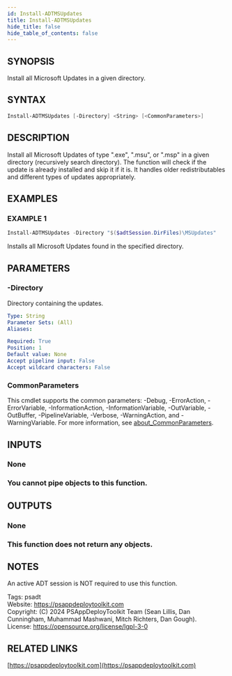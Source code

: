 ```yaml
---
id: Install-ADTMSUpdates
title: Install-ADTMSUpdates
hide_title: false
hide_table_of_contents: false
---
```


## SYNOPSIS

Install all Microsoft Updates in a given directory.

## SYNTAX

```powershell
Install-ADTMSUpdates [-Directory] <String> [<CommonParameters>]
```

## DESCRIPTION

Install all Microsoft Updates of type ".exe", ".msu", or ".msp" in a given directory (recursively search directory).
The function will check if the update is already installed and skip it if it is.
It handles older redistributables and different types of updates appropriately.

## EXAMPLES

### EXAMPLE 1

```powershell
Install-ADTMSUpdates -Directory "$($adtSession.DirFiles)\MSUpdates"
```

Installs all Microsoft Updates found in the specified directory.

## PARAMETERS

### -Directory

Directory containing the updates.

```yaml
Type: String
Parameter Sets: (All)
Aliases:

Required: True
Position: 1
Default value: None
Accept pipeline input: False
Accept wildcard characters: False
```

### CommonParameters

This cmdlet supports the common parameters: -Debug, -ErrorAction, -ErrorVariable, -InformationAction, -InformationVariable, -OutVariable, -OutBuffer, -PipelineVariable, -Verbose, -WarningAction, and -WarningVariable. For more information, see [about_CommonParameters](http://go.microsoft.com/fwlink/?LinkID=113216).

## INPUTS

### None

### You cannot pipe objects to this function.
## OUTPUTS

### None

### This function does not return any objects.
## NOTES
An active ADT session is NOT required to use this function.

Tags: psadt<br />
Website: https://psappdeploytoolkit.com<br />
Copyright: (C) 2024 PSAppDeployToolkit Team (Sean Lillis, Dan Cunningham, Muhammad Mashwani, Mitch Richters, Dan Gough).<br />
License: https://opensource.org/license/lgpl-3-0

## RELATED LINKS

[https://psappdeploytoolkit.com](https://psappdeploytoolkit.com)
